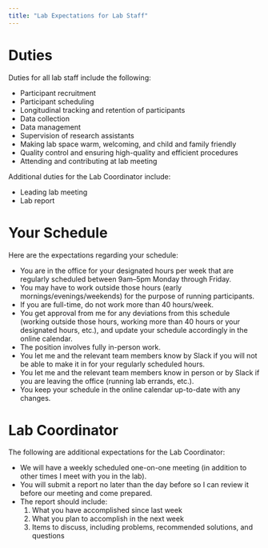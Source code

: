 ```yaml
---
title: "Lab Expectations for Lab Staff"
---
```


# Duties

Duties for all lab staff include the following:

- Participant recruitment
- Participant scheduling
- Longitudinal tracking and retention of participants
- Data collection
- Data management
- Supervision of research assistants
- Making lab space warm, welcoming, and child and family friendly
- Quality control and ensuring high-quality and efficient procedures
- Attending and contributing at lab meeting

Additional duties for the Lab Coordinator include:

- Leading lab meeting
- Lab report

# Your Schedule

Here are the expectations regarding your schedule:

- You are in the office for your designated hours per week that are regularly scheduled between 9am–5pm Monday through Friday.
- You may have to work outside those hours (early mornings/evenings/weekends) for the purpose of running participants.
- If you are full-time, do not work more than 40 hours/week.
- You get approval from me for any deviations from this schedule (working outside those hours, working more than 40 hours or your designated hours, etc.), and update your schedule accordingly in the online calendar.
- The position involves fully in-person work.
- You let me and the relevant team members know by Slack if you will not be able to make it in for your regularly scheduled hours.
- You let me and the relevant team members know in person or by Slack if you are leaving the office (running lab errands, etc.).
- You keep your schedule in the online calendar up-to-date with any changes.

# Lab Coordinator

The following are additional expectations for the Lab Coordinator:

- We will have a weekly scheduled one-on-one meeting (in addition to other times I meet with you in the lab).
- You will submit a report no later than the day before so I can review it before our meeting and come prepared.
- The report should include:
    1. What you have accomplished since last week
    1. What you plan to accomplish in the next week
    1. Items to discuss, including problems, recommended solutions, and questions
